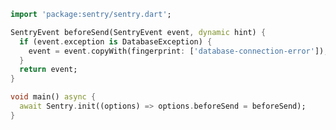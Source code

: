 ```dart
import 'package:sentry/sentry.dart';

SentryEvent beforeSend(SentryEvent event, dynamic hint) {
  if (event.exception is DatabaseException) {
    event = event.copyWith(fingerprint: ['database-connection-error']);
  }
  return event;
}

void main() async {
  await Sentry.init((options) => options.beforeSend = beforeSend);
}
```
